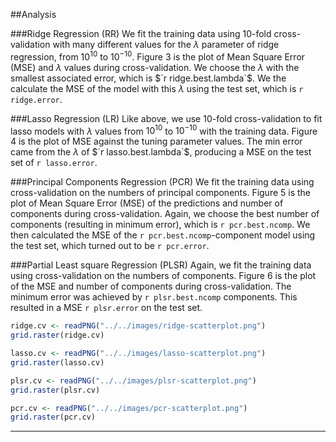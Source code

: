 ##Analysis

###Ridge Regression (RR)
We fit the training data using 10-fold cross-validation with many different values for the $\lambda$ parameter of ridge regression, from $10^{10}$ to $10^{-10}$. Figure 3 is the plot of Mean Square Error (MSE) and $\lambda$ values during cross-validation. We choose the $\lambda$ with the smallest associated error, which is $`r ridge.best.lambda`$. We the calculate the MSE of the model with this $\lambda$ using the test set, which is `r ridge.error`.

###Lasso Regression (LR)
Like above, we use 10-fold cross-validation to fit lasso models with $\lambda$ values from $10^{10}$ to $10^{-10}$ with the training data. Figure 4 is the plot of MSE against the tuning parameter values. The min error came from the $\lambda$ of $`r lasso.best.lambda`$, producing a MSE on the test set of `r lasso.error`.

###Principal Components Regression (PCR)
We fit the training data using cross-validation on the numbers of principal components. Figure 5 is the plot of Mean Square Error (MSE) of the predictions and number of components during cross-validation. Again, we choose the best number of components (resulting in minimum error), which is `r pcr.best.ncomp`. We then calculated the MSE of the `r pcr.best.ncomp`-component model using the test set, which turned out to be `r pcr.error`. 

###Partial Least square Regression (PLSR)
Again, we fit the training data using cross-validation on the numbers of components. Figure 6 is the plot of the MSE and number of components during cross-validation. The minimum error was achieved by `r plsr.best.ncomp` components. This resulted in a MSE `r plsr.error` on the test set.


```{r, fig.height = 2.5, fig.align = 'center', fig.cap = "Ridge: MSE vs Shrinkage Param"}
ridge.cv <- readPNG("../../images/ridge-scatterplot.png")
grid.raster(ridge.cv)
```
```{r, fig.height = 2.5, fig.align = 'center', fig.cap = "Lasso: MSE vs Shrinkage Param"}
lasso.cv <- readPNG("../../images/lasso-scatterplot.png")
grid.raster(lasso.cv)
```
```{r fig.width = 2.5, fig.align = 'center', fig.cap = "MSE vs Num Components"}
plsr.cv <- readPNG("../../images/plsr-scatterplot.png")
grid.raster(plsr.cv)
```
```{r fig.width = 2.5, fig.align = 'center', fig.cap = "MSE vs Num Components"}
pcr.cv <- readPNG("../../images/pcr-scatterplot.png")
grid.raster(pcr.cv)
```

---

